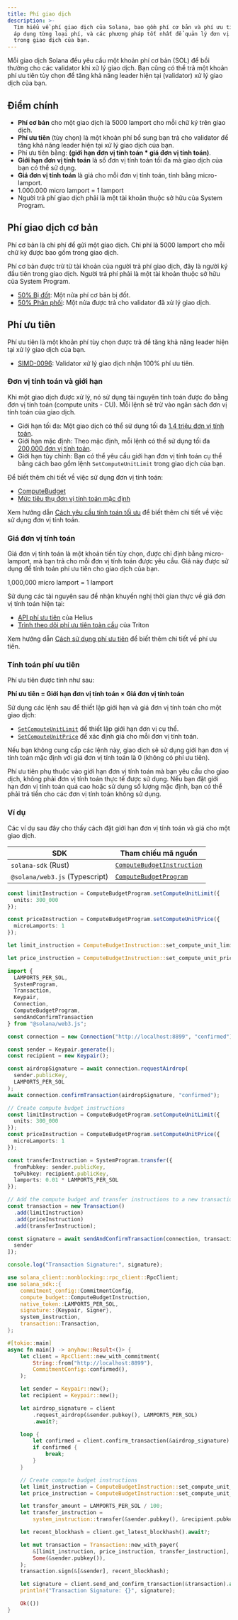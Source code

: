 ```yaml
---
title: Phí giao dịch
description: >-
  Tìm hiểu về phí giao dịch của Solana, bao gồm phí cơ bản và phí ưu tiên, cách
  áp dụng từng loại phí, và các phương pháp tốt nhất để quản lý đơn vị tính toán
  trong giao dịch của bạn.
---
```


Mỗi giao dịch Solana đều yêu cầu một khoản phí cơ bản (SOL) để bồi thường cho
các validator khi xử lý giao dịch. Bạn cũng có thể trả một khoản phí ưu tiên tùy
chọn để tăng khả năng leader hiện tại (validator) xử lý giao dịch của bạn.

## Điểm chính

- **Phí cơ bản** cho một giao dịch là 5000 lamport cho mỗi chữ ký trên giao
  dịch.
- **Phí ưu tiên** (tùy chọn) là một khoản phí bổ sung bạn trả cho validator để
  tăng khả năng leader hiện tại xử lý giao dịch của bạn.
- Phí ưu tiên bằng: **(giới hạn đơn vị tính toán \* giá đơn vị tính toán)**.
- **Giới hạn đơn vị tính toán** là số đơn vị tính toán tối đa mà giao dịch của
  bạn có thể sử dụng.
- **Giá đơn vị tính toán** là giá cho mỗi đơn vị tính toán, tính bằng
  micro-lamport.
- 1.000.000 micro lamport = 1 lamport
- Người trả phí giao dịch phải là một tài khoản thuộc sở hữu của System Program.

## Phí giao dịch cơ bản

Phí cơ bản là chi phí để gửi một giao dịch. Chi phí là 5000 lamport cho mỗi chữ
ký được bao gồm trong giao dịch.

Phí cơ bản được trừ từ tài khoản của người trả phí giao dịch, đây là người ký
đầu tiên trong giao dịch. Người trả phí phải là một tài khoản thuộc sở hữu của
System Program.

- [50% Bị đốt](https://github.com/anza-xyz/agave/blob/v2.1.13/sdk/fee-calculator/src/lib.rs#L70):
  Một nửa phí cơ bản bị đốt.
- [50% Phân phối](https://github.com/anza-xyz/agave/blob/e621336acad4f5d6e5b860eaa1b074b01c99253c/runtime/src/bank/fee_distribution.rs#L58-L62):
  Một nửa được trả cho validator đã xử lý giao dịch.

## Phí ưu tiên

Phí ưu tiên là một khoản phí tùy chọn được trả để tăng khả năng leader hiện tại
xử lý giao dịch của bạn.

- [SIMD-0096](https://github.com/solana-foundation/solana-improvement-documents/blob/main/proposals/0096-reward-collected-priority-fee-in-entirety.md):
  Validator xử lý giao dịch nhận 100% phí ưu tiên.

### Đơn vị tính toán và giới hạn

Khi một giao dịch được xử lý, nó sử dụng tài nguyên tính toán được đo bằng đơn
vị tính toán (compute units - CU). Mỗi lệnh sẽ trừ vào ngân sách đơn vị tính
toán của giao dịch.

- Giới hạn tối đa: Một giao dịch có thể sử dụng tối đa
  [1.4 triệu đơn vị tính toán](https://github.com/anza-xyz/agave/blob/v2.1.13/compute-budget/src/compute_budget_limits.rs#L14).
- Giới hạn mặc định: Theo mặc định, mỗi lệnh có thể sử dụng tối đa
  [200,000 đơn vị tính toán](https://github.com/anza-xyz/agave/blob/v2.1.13/compute-budget/src/compute_budget_limits.rs#L10).
- Giới hạn tùy chỉnh: Bạn có thể yêu cầu giới hạn đơn vị tính toán cụ thể bằng
  cách bao gồm lệnh `SetComputeUnitLimit` trong giao dịch của bạn.

Để biết thêm chi tiết về việc sử dụng đơn vị tính toán:

- [ComputeBudget](https://github.com/anza-xyz/agave/blob/v2.1.13/compute-budget/src/compute_budget.rs#L22-L130)
- [Mức tiêu thụ đơn vị tính toán mặc định](https://github.com/anza-xyz/agave/blob/v2.1.13/compute-budget/src/compute_budget.rs#L149-L197)

Xem hướng dẫn
[Cách yêu cầu tính toán tối ưu](/developers/guides/advanced/how-to-request-optimal-compute)
để biết thêm chi tiết về việc sử dụng đơn vị tính toán.

### Giá đơn vị tính toán

Giá đơn vị tính toán là một khoản tiền tùy chọn, được chỉ định bằng
micro-lamport, mà bạn trả cho mỗi đơn vị tính toán được yêu cầu. Giá này được sử
dụng để tính toán phí ưu tiên cho giao dịch của bạn.

<Callout>1,000,000 micro lamport = 1 lamport</Callout>

Sử dụng các tài nguyên sau để nhận khuyến nghị thời gian thực về giá đơn vị tính
toán hiện tại:

- [API phí ưu tiên](https://docs.helius.dev/solana-apis/priority-fee-api) của
  Helius
- [Trình theo dõi phí ưu tiên toàn cầu](https://triton.one/solana-prioritization-fees/)
  của Triton

Xem hướng dẫn
[Cách sử dụng phí ưu tiên](/developers/guides/advanced/how-to-use-priority-fees)
để biết thêm chi tiết về phí ưu tiên.

### Tính toán phí ưu tiên

Phí ưu tiên được tính như sau:

**Phí ưu tiên = Giới hạn đơn vị tính toán × Giá đơn vị tính toán**

Sử dụng các lệnh sau để thiết lập giới hạn và giá đơn vị tính toán cho một giao
dịch:

- [`SetComputeUnitLimit`](https://github.com/anza-xyz/agave/blob/v2.1.13/sdk/src/compute_budget.rs#L42-L44)
  để thiết lập giới hạn đơn vị cụ thể.
- [`SetComputeUnitPrice`](https://github.com/anza-xyz/agave/blob/v2.1.13/sdk/src/compute_budget.rs#L48-L50)
  để xác định giá cho mỗi đơn vị tính toán.

<Callout>

Nếu bạn không cung cấp các lệnh này, giao dịch sẽ sử dụng giới hạn đơn vị tính
toán mặc định với giá đơn vị tính toán là 0 (không có phí ưu tiên).

Phí ưu tiên phụ thuộc vào giới hạn đơn vị tính toán mà bạn yêu cầu cho giao
dịch, không phải đơn vị tính toán thực tế được sử dụng. Nếu bạn đặt giới hạn đơn
vị tính toán quá cao hoặc sử dụng số lượng mặc định, bạn có thể phải trả tiền
cho các đơn vị tính toán không sử dụng.

</Callout>

### Ví dụ

Các ví dụ sau đây cho thấy cách đặt giới hạn đơn vị tính toán và giá cho một
giao dịch.

| SDK                            | Tham chiếu mã nguồn                                                                                                            |
| ------------------------------ | ------------------------------------------------------------------------------------------------------------------------------ |
| `solana-sdk` (Rust)            | [`ComputeBudgetInstruction`](https://github.com/anza-xyz/agave/blob/v2.1.13/sdk/src/compute_budget.rs#L17-L31)                 |
| `@solana/web3.js` (Typescript) | [`ComputeBudgetProgram`](https://github.com/solana-foundation/solana-web3.js/blob/v1.98.0/src/programs/compute-budget.ts#L218) |

<CodeTabs storage="compute-budget">

```ts !! title="Typescript"
const limitInstruction = ComputeBudgetProgram.setComputeUnitLimit({
  units: 300_000
});

const priceInstruction = ComputeBudgetProgram.setComputeUnitPrice({
  microLamports: 1
});
```

```rust !! title="Rust"
let limit_instruction = ComputeBudgetInstruction::set_compute_unit_limit(300_000);

let price_instruction = ComputeBudgetInstruction::set_compute_unit_price(1);
```

</CodeTabs>

<CodeTabs storage="compute-budget" flags="r">

```ts !! title="Typescript"
import {
  LAMPORTS_PER_SOL,
  SystemProgram,
  Transaction,
  Keypair,
  Connection,
  ComputeBudgetProgram,
  sendAndConfirmTransaction
} from "@solana/web3.js";

const connection = new Connection("http://localhost:8899", "confirmed");

const sender = Keypair.generate();
const recipient = new Keypair();

const airdropSignature = await connection.requestAirdrop(
  sender.publicKey,
  LAMPORTS_PER_SOL
);
await connection.confirmTransaction(airdropSignature, "confirmed");

// Create compute budget instructions
const limitInstruction = ComputeBudgetProgram.setComputeUnitLimit({
  units: 300_000
});
const priceInstruction = ComputeBudgetProgram.setComputeUnitPrice({
  microLamports: 1
});

const transferInstruction = SystemProgram.transfer({
  fromPubkey: sender.publicKey,
  toPubkey: recipient.publicKey,
  lamports: 0.01 * LAMPORTS_PER_SOL
});

// Add the compute budget and transfer instructions to a new transaction
const transaction = new Transaction()
  .add(limitInstruction)
  .add(priceInstruction)
  .add(transferInstruction);

const signature = await sendAndConfirmTransaction(connection, transaction, [
  sender
]);

console.log("Transaction Signature:", signature);
```

```rust !! title="Rust"
use solana_client::nonblocking::rpc_client::RpcClient;
use solana_sdk::{
    commitment_config::CommitmentConfig,
    compute_budget::ComputeBudgetInstruction,
    native_token::LAMPORTS_PER_SOL,
    signature::{Keypair, Signer},
    system_instruction,
    transaction::Transaction,
};

#[tokio::main]
async fn main() -> anyhow::Result<()> {
    let client = RpcClient::new_with_commitment(
        String::from("http://localhost:8899"),
        CommitmentConfig::confirmed(),
    );

    let sender = Keypair::new();
    let recipient = Keypair::new();

    let airdrop_signature = client
        .request_airdrop(&sender.pubkey(), LAMPORTS_PER_SOL)
        .await?;

    loop {
        let confirmed = client.confirm_transaction(&airdrop_signature).await?;
        if confirmed {
            break;
        }
    }

    // Create compute budget instructions
    let limit_instruction = ComputeBudgetInstruction::set_compute_unit_limit(300_000);
    let price_instruction = ComputeBudgetInstruction::set_compute_unit_price(1);

    let transfer_amount = LAMPORTS_PER_SOL / 100;
    let transfer_instruction =
        system_instruction::transfer(&sender.pubkey(), &recipient.pubkey(), transfer_amount);

    let recent_blockhash = client.get_latest_blockhash().await?;

    let mut transaction = Transaction::new_with_payer(
        &[limit_instruction, price_instruction, transfer_instruction],
        Some(&sender.pubkey()),
    );
    transaction.sign(&[&sender], recent_blockhash);

    let signature = client.send_and_confirm_transaction(&transaction).await?;
    println!("Transaction Signature: {}", signature);

    Ok(())
}
```

</CodeTabs>
